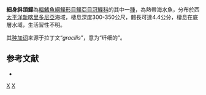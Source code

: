 {{Speciesbox
| taxon = Plagiopsetta gracilis
| binomial_authority = [[Mihara|Mihara]] & [[Amaoka|Amaoka]], 2004
| status = NE
| status_system = IUCN3.1
}}

'''細身斜頜鰈'''為[[輻鰭魚綱|輻鰭魚綱]][[鰈形目|鰈形目]][[鰈亞目|鰈亞目]][[冠鰈科|冠鰈科]]的其中一[[種|種]]，為熱帶海水魚，分布於西[[太平洋|太平洋]][[新喀里多尼亞|新喀里多尼亞]]海域，棲息深度300-350公尺，體長可達4.4公分，棲息在底層水域，生活習性不明。

其[[种加词|种加词]]来源于拉丁文“''gracilis''”，意为“纤细的”。

==参考文献==
*{{FishBase_species|genus=Plagiopsetta|species=gracilis|year=2014|month=4}}

{{魚類小作品}}
{{Taxonbar}}
[[Category:2004年描述的鱼类|X]]
[[Category:斜頜鰈屬|X]]